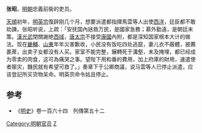 '''张昭'''，[[明朝|明朝]]忠義前衞的吏员。

[[天順_(明朝)|天順]]初年，[[明英宗|明英宗]]復辟刚几个月，想要派遣都指揮馬雲等人出使[[西洋|西洋]]，廷臣都不敢劝諫。张昭听说，上疏：「安抚国內拯救万民，是國家急務；慕外勤遠，是朝廷末策。[[漢光武帝|漢光武]]閉關謝绝[[西域|西域]]，[[唐太宗|唐太宗]]不接受[[康國|康國]]內附，都是深知国家根本大计的做法。现在[[畿輔|畿輔]]、[[山東|山東]]年年災害歉收，小民没有饭吃四处逃竄，妻儿衣不蔽體，披薦裹蓆，出卖子女都没有人买。家室不能完整，辗轉死于溝壑，未及掩埋，都已经成为零卖的肉食，这可為痛哭之事。望陛下用和番的費用，加上府庫的財用，速遣使者赈灾，饑民就有希望可救了。」奏章下于公卿商議，说马雲等人已停止派遣，应该登記所买货物呆命。明英宗命令姑且停止。

==参考==
*《[[明史|明史]]》卷一百六十四　列傳第五十二

{{DEFAULTSORT:Z张}}
[[Category:明朝官员|Category:明朝官员]]
[[Category:张姓|Z]]